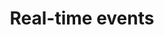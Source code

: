 ---
title: 'Real-time events'
metaTitle: 'Real-time events from Prisma Postgres'
metaDescription: 'Learn about receiving real-time events from Prisma Postgres'
tocDepth: 3
toc: true
---